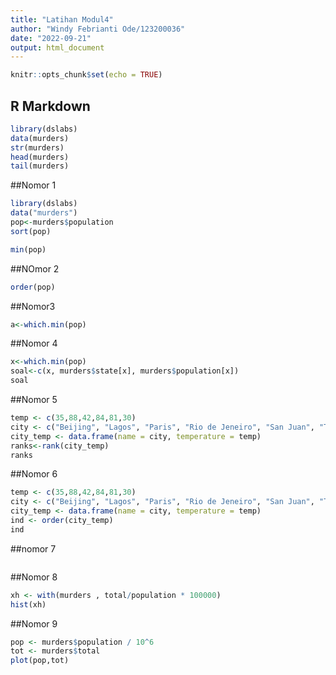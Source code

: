 ---
title: "Latihan Modul4"
author: "Windy Febrianti Ode/123200036"
date: "2022-09-21"
output: html_document
---

```{r setup, include=FALSE}
knitr::opts_chunk$set(echo = TRUE)
```

## R Markdown

```{r}
library(dslabs)
data(murders)
str(murders)
head(murders)
tail(murders)

```
##Nomor 1
```{r}
library(dslabs)
data("murders")
pop<-murders$population
sort(pop)

min(pop)

```
##NOmor 2
```{r}
order(pop)
```
##Nomor3
```{r}

a<-which.min(pop)


```

##Nomor 4
```{r}
x<-which.min(pop)
soal<-c(x, murders$state[x], murders$population[x])
soal
```
##Nomor 5
```{r}
temp <- c(35,88,42,84,81,30)
city <- c("Beijing", "Lagos", "Paris", "Rio de Jeneiro", "San Juan", "Toronto")
city_temp <- data.frame(name = city, temperature = temp)
ranks<-rank(city_temp)
ranks
```

##Nomor 6
```{r}
temp <- c(35,88,42,84,81,30)
city <- c("Beijing", "Lagos", "Paris", "Rio de Jeneiro", "San Juan", "Toronto")
city_temp <- data.frame(name = city, temperature = temp)
ind <- order(city_temp)
ind

```

##nomor 7
```{r}

```
##Nomor 8
```{r}
xh <- with(murders , total/population * 100000)
hist(xh)

```

##Nomor 9
```{r}
pop <- murders$population / 10^6
tot <- murders$total 
plot(pop,tot)
```